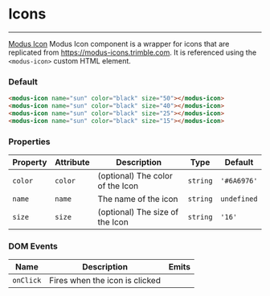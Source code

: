 # Icons

---

[Modus Icon](https://modus-icons.trimble.com/modus-solid/) Modus Icon component is a wrapper for icons that are replicated from https://modus-icons.trimble.com. It is referenced using the `<modus-icon>` custom HTML element.

### Default

<modus-icon name="sun" color="black" size="50"></modus-icon>
<modus-icon name="sun" color="black" size="40"></modus-icon>
<modus-icon name="sun" color="black" size="25"></modus-icon>
<modus-icon name="sun" color="black" size="15"></modus-icon>

```html
<modus-icon name="sun" color="black" size="50"></modus-icon>
<modus-icon name="sun" color="black" size="40"></modus-icon>
<modus-icon name="sun" color="black" size="25"></modus-icon>
<modus-icon name="sun" color="black" size="15"></modus-icon>
```

### Properties

| Property | Attribute | Description                      | Type     | Default     |
| -------- | --------- | -------------------------------- | -------- | ----------- |
| `color`  | `color`   | (optional) The color of the Icon | `string` | `'#6A6976'` |
| `name`   | `name`    | The name of the icon             | `string` | `undefined` |
| `size`   | `size`    | (optional) The size of the Icon  | `string` | `'16'`      |

### DOM Events

| Name     | Description                      | Emits |
| -------- | -------------------------------- | ----- |
| `onClick`| Fires when the icon is clicked   |       |

